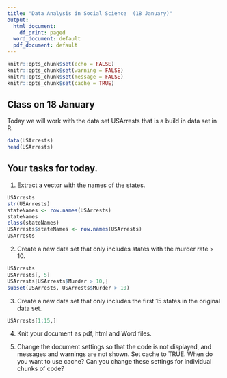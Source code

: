 ```yaml
---
title: "Data Analysis in Social Science  (18 January)"
output:
  html_document:
    df_print: paged
  word_document: default
  pdf_document: default
---
```


```r
knitr::opts_chunk$set(echo = FALSE)
knitr::opts_chunk$set(warning = FALSE)
knitr::opts_chunk$set(message = FALSE)
knitr::opts_chunk$set(cache = TRUE)
```

## Class on 18 January

Today we will work with the data set USArrests that is a build in data set in R.

```r
data(USArrests)
head(USArrests)
```

## Your tasks for today.

1. Extract a vector with the names of the states.

```r
USArrests
str(USArrests)
stateNames <- row.names(USArrests)
stateNames
class(stateNames)
USArrests$stateNames <- row.names(USArrests)
USArrests
```

2. Create a new data set that only includes states with the murder rate > 10.

```r
USArrests
USArrests[, 5]
USArrests[USArrests$Murder > 10,]
subset(USArrests, USArrests$Murder > 10)
```

3. Create a new data set that only includes the first 15 states in the original data set.

```r
USArrests[1:15,]
```

4. Knit your document as pdf, html and Word files.

5. Change the document settings so that the code is not displayed, and messages and warnings are not shown. Set cache to TRUE. When do you want to use cache? Can you change these settings for individual chunks of code?